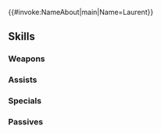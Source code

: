 {{#invoke:NameAbout|main|Name=Laurent}}{{HeroPage Tabs}}
{{Hero Infobox
|Name=Laurent
|Title=The Elucidator
|WeaponType=Colorless Tome
|MoveType=Infantry
|Origin=Fire Emblem Awakening
|Gender=Male
|actorEN=Chris Smith
|actorJP=石井真
|artist=村壱 雀
|randomStartTime=2024-01-07T07:00:00Z
|additionDate=December 6, 2023
|releaseDate=December 7, 2023
|poolDate=December 25, 2023
|poolRarities=3,4
|cv1=10
|cv2=6900700
|TagID=ロラン
|InternalID=1031
|Properties=hat,tiara
|description=Miriel's son and a serious student at the top of his class. He often finds himself being taken advantage of, but he can be frightening when angered. Appears in Fire Emblem Awakening.
}}
{{Stats Page
|Lv1HP=17|Lv1ATK=7|Lv1SPD=8|Lv1DEF=7|Lv1RES=13
|GRHP=50|GRATK=90|GRSPD=50|GRDEF=40|GRRES=70
}}
==Skills==
===Weapons===
{{Weapons Table
|weapon1=Stone
|weapon1Default=1
|weapon1Unlock=1
|weapon2=Elstone
|weapon2Default=2
|weapon2Unlock=2
|weapon3=Hvítrdeer
|weapon3Default=4
|weapon3Unlock=3
|weapon4=Hvítrdeer+
|weapon4Default=5
|weapon4Unlock=5
}}
===Assists===
{{Assists Table}}
===Specials===
{{Specials Table
|special1=Chilling Wind
|special1Default=4
|special1Unlock=3
|special2=Iceberg
|special2Unlock=4
}}
===Passives===
{{Passives Table
|passiveA1=Atk/Res Ideal 1
|passiveA2=Atk/Res Ideal 2
|passiveA3=Atk/Res Ideal 3
|passiveA1Unlock=1
|passiveA2Unlock=2
|passiveA3Unlock=4
|passiveC1=Rouse Atk/Res 1
|passiveC2=Rouse Atk/Res 2
|passiveC3=Rouse Atk/Res 3
|passiveC1Unlock=3
|passiveC2Unlock=4
|passiveC3Unlock=5
}}
{{Heroes Navbox}}